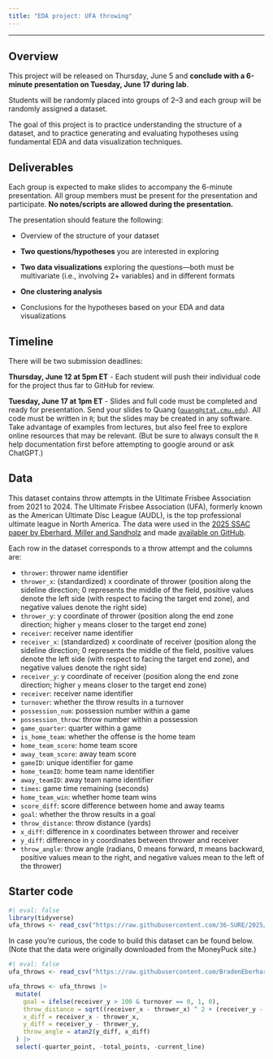 ```yaml
---
title: "EDA project: UFA throwing"
---
```


---

## Overview

This project will be released on Thursday, June 5 and **conclude with a 6-minute presentation on Tuesday, June 17 during lab**.

Students will be randomly placed into groups of 2--3 and each group will be randomly assigned a dataset.

The goal of this project is to practice understanding the structure of a dataset, and to practice generating and evaluating hypotheses using fundamental EDA and data visualization techniques.

## Deliverables

Each group is expected to make slides to accompany the 6-minute presentation. All group members must be present for the presentation and participate. **No notes/scripts are allowed during the presentation.**

The presentation should feature the following:

* Overview of the structure of your dataset

* **Two questions/hypotheses** you are interested in exploring

* **Two data visualizations** exploring the questions---both must be multivariate (i.e., involving 2+ variables) and in different formats

* **One clustering analysis**

* Conclusions for the hypotheses based on your EDA and data visualizations

## Timeline

There will be two submission deadlines:

**Thursday, June 12 at 5pm ET** - Each student will push their individual code for the project thus far to GitHub for review.

**Tuesday, June 17 at 1pm ET** - Slides and full code must be completed and ready for presentation. Send your slides to Quang ([`quang@stat.cmu.edu`](mailto:quang@stat.cmu.edu)). All code must be written in `R`; but the slides may be created in any software. Take advantage of examples from lectures, but also feel free to explore online resources that may be relevant. (But be sure to always consult the `R` help documentation first before attempting to google around or ask ChatGPT.)

## Data

This dataset contains throw attempts in the Ultimate Frisbee Association from 2021 to 2024. 
The Ultimate Frisbee Association (UFA), formerly known as the American Ultimate Disc League (AUDL), is the top professional ultimate league in North America.
The data were used in the [2025 SSAC paper by Eberhard, Miller and Sandholz](https://www.sloansportsconference.com/research-papers/a-machine-learning-approach-to-throw-value-estimation-in-professional-ultimate-frisbee) and made [available on GitHub](https://raw.githubusercontent.com/BradenEberhard/Expected-Throwing-Value/refs/heads/main/data/all_games_1024.csv).

Each row in the dataset corresponds to a throw attempt and the columns are:

* `thrower`: thrower name identifier
* `thrower_x`: (standardized) x coordinate of thrower (position along the sideline direction; 0 represents the middle of the field, positive values denote the left side (with respect to facing the target end zone), and negative values denote the right side)
* `thrower_y`: y coordinate of thrower (position along the end zone direction; higher `y` means closer to the target end zone)
* `receiver`: receiver name identifier
* `receiver_x`: (standardized) x coordinate of receiver (position along the sideline direction; 0 represents the middle of the field, positive values denote the left side (with respect to facing the target end zone), and negative values denote the right side)
* `receiver_y`: y coordinate of receiver (position along the end zone direction; higher `y` means closer to the target end zone)
* `receiver`: receiver name identifier
* `turnover`: whether the throw results in a turnover
* `possession_num`: possession number within a game
* `possession_throw`: throw number within a possession
* `game_quarter`: quarter within a game
* `is_home_team`: whether the offense is the home team
* `home_team_score`: home team score
* `away_team_score`: away team score
* `gameID`: unique identifier for game
* `home_teamID`: home team name identifier
* `away_teamID`: away team name identifier
* `times`: game time remaining (seconds)
* `home_team_win`: whether home team wins
* `score_diff`: score difference between home and away teams
* `goal`: whether the throw results in a goal
* `throw_distance`: throw distance (yards)
* `x_diff`: difference in x coordinates between thrower and receiver
* `y_diff`: difference in y coordinates between thrower and receiver         
* `throw_angle`: throw angle (radians, 0 means forward, $\pi$ means backward, positive values mean to the right, and negative values mean to the left of the thrower)


## Starter code

```r
#| eval: false
library(tidyverse)
ufa_throws <- read_csv("https://raw.githubusercontent.com/36-SURE/2025/main/data/ufa_throws.csv")
```

In case you're curious, the code to build this dataset can be found below. (Note that the data were originally downloaded from the MoneyPuck site.)

```r
#| eval: false
ufa_throws <- read_csv("https://raw.githubusercontent.com/BradenEberhard/Expected-Throwing-Value/refs/heads/main/data/all_games_1024.csv")

ufa_throws <- ufa_throws |> 
  mutate(
    goal = ifelse(receiver_y > 100 & turnover == 0, 1, 0),
    throw_distance = sqrt((receiver_x - thrower_x) ^ 2 + (receiver_y - thrower_y) ^ 2),
    x_diff = receiver_x - thrower_x,
    y_diff = receiver_y - thrower_y,
    throw_angle = atan2(y_diff, x_diff)
  ) |> 
  select(-quarter_point, -total_points, -current_line)
```

<!-- # https://someflow.substack.com/p/all-the-audlufa-data-science-projects -->
<!-- # https://github.com/BradenEberhard/Expected-Throwing-Value/blob/main/processing/processing.ipynb -->
<!-- # https://www.docs.ufastats.com/ -->
<!-- # https://www.stat.cmu.edu/capstoneresearch/spring2024/460files/team16.html -->